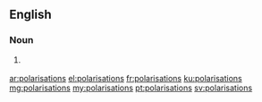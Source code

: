 ==English==

===Noun===
{{head|en|plural}}

# {{context|British|lang=en}} {{plural of|polarisation|lang=en|nocat=1}}

[[ar:polarisations]]
[[el:polarisations]]
[[fr:polarisations]]
[[ku:polarisations]]
[[mg:polarisations]]
[[my:polarisations]]
[[pt:polarisations]]
[[sv:polarisations]]